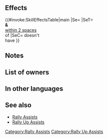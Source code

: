 {{Assist
|tagid=SID_速さの大応援＋
|name=Rally Up Spd+
|range=1
|effect=Grants Spd+6 to target ally and allies within 2 spaces of target (excluding unit) for 1 turn.
|cost=400
|exclusive=0
|canUseMove={{MoveList|All}}
|canUseWeapon={{WeaponList|exclude=Staff}}
|required=Rally Up Spd
|intID=2258
|sort=3111
|effectRange=2
|value=15
|timingID=0
|abilityID=23
|randomTimestamp=2020-11-08T07:00:00Z
|randomMinLv=36
|properties=random_inherit_base,random_owner
}}
==Effects==
{{#invoke:SkillEffectsTable|main
|Se={{Eft|Bonuses|Spd|6}}
|SeT={{Tgt|Target Ally}}<br>'''&''' {{Tgt|Allies}}<br>[[within 2 spaces]]<br>of {{Tgt|Target Ally}}
|SeC={{Tgt|Target Ally}} doesn't<br>have {{SEt|Isolation}}
}}
==Notes==
{{Bonuses}}
==List of owners==
{{Skill Hero List}}
==In other languages==
{{OtherLanguages
|english=Rally Up Spd+
|japanese=速さの大応援＋
|german=Gr. Ges. sam.+
|spanishEU=Reforzar Vel +
|spanishLA=Reforzar Vel. +
|french=Rall. sup. Vit +
|italian=Gran sprone Vel+
|chineseTW=速度大支援＋
|portuguese=Vel. imensa+
}}
==See also==
* [[Rally Assists]]
* [[Rally Up Assists]]
{{Assists Navbox}}
[[Category:Rally Assists]]
[[Category:Rally Up Assists]]